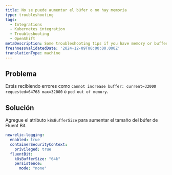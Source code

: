 ```yaml
---
title: No se puede aumentar el búfer o no hay memoria
type: troubleshooting
tags:
  - Integrations
  - Kubernetes integration
  - Troubleshooting
  - OpenShift
metaDescription: Some troubleshooting tips if you have memory or buffer errors on the fluent bit pods
freshnessValidatedDate: '2024-12-09T00:00:00.000Z'
translationType: machine
---
```


## Problema

Estás recibiendo errores como `cannot increase buffer: current=32000 requested=64768 max=32000` o `pod out of memory`.

## Solución

Agregue el atributo `k8sBufferSize` para aumentar el tamaño del búfer de Fluent Bit.

```yaml
newrelic-logging:
  enabled: true
  containerSecurityContext:
    privileged: true
  fluentBit:
    k8sBufferSize: "64k"
    persistence:
      mode: "none"
```
